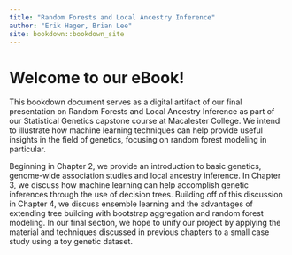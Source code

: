 ```yaml
--- 
title: "Random Forests and Local Ancestry Inference"
author: "Erik Hager, Brian Lee"
site: bookdown::bookdown_site
---
```


# Welcome to our eBook!

This bookdown document serves as a digital artifact of our final presentation on Random Forests and Local Ancestry Inference as part of our Statistical Genetics capstone course at Macalester College. We intend to illustrate how machine learning techniques can help provide useful insights in the field of genetics, focusing on random forest modeling in particular.

Beginning in Chapter 2, we provide an introduction to basic genetics, genome-wide association studies and local ancestry inference. In Chapter 3, we discuss how machine learning can help accomplish genetic inferences through the use of decision trees. Building off of this discussion in Chapter 4, we discuss ensemble learning and the advantages of extending tree building with bootstrap aggregation and random forest modeling. In our final section, we hope to unify our project by applying the material and techniques discussed in previous chapters to a small case study using a toy genetic dataset.

